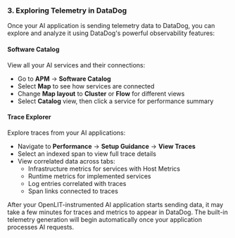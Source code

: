 ### 3. Exploring Telemetry in DataDog

Once your AI application is sending telemetry data to DataDog, you can explore and analyze it using DataDog's powerful observability features:

#### Software Catalog
View all your AI services and their connections:
- Go to **APM** → **Software Catalog**
- Select **Map** to see how services are connected
- Change **Map layout** to **Cluster** or **Flow** for different views
- Select **Catalog** view, then click a service for performance summary

#### Trace Explorer  
Explore traces from your AI applications:
- Navigate to **Performance** → **Setup Guidance** → **View Traces**
- Select an indexed span to view full trace details
- View correlated data across tabs:
  - Infrastructure metrics for services with Host Metrics
  - Runtime metrics for implemented services  
  - Log entries correlated with traces
  - Span links connected to traces

<Note>
After your OpenLIT-instrumented AI application starts sending data, it may take a few minutes for traces and metrics to appear in DataDog. The built-in telemetry generation will begin automatically once your application processes AI requests.
</Note>
